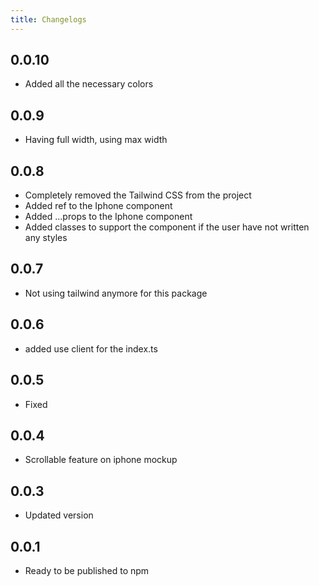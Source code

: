 ```yaml
---
title: Changelogs
---
```


## 0.0.10

- Added all the necessary colors

## 0.0.9

- Having full width, using max width

## 0.0.8

- Completely removed the Tailwind CSS from the project
- Added ref to the Iphone component
- Added ...props to the Iphone component
- Added classes to support the component if the user have not written any styles

## 0.0.7

- Not using tailwind anymore for this package

## 0.0.6

- added use client for the index.ts

## 0.0.5

- Fixed

## 0.0.4

- Scrollable feature on iphone mockup

## 0.0.3

- Updated version

## 0.0.1

- Ready to be published to npm
